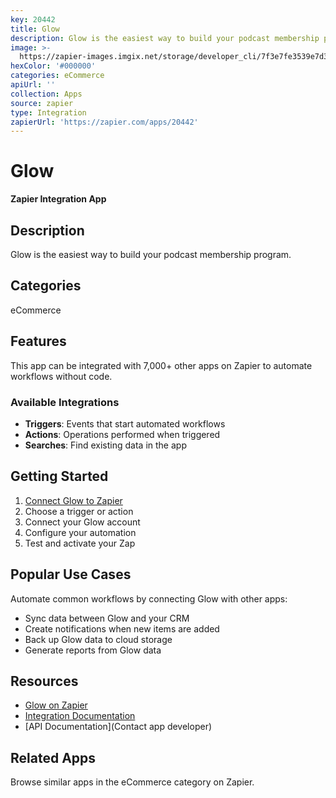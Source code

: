 ```yaml
---
key: 20442
title: Glow
description: Glow is the easiest way to build your podcast membership program.
image: >-
  https://zapier-images.imgix.net/storage/developer_cli/7f3e7fe3539e7d35df30a4baf90d623a.png?auto=format%2Ccompress&ixlib=python-3.0.0&q=50
hexColor: '#000000'
categories: eCommerce
apiUrl: ''
collection: Apps
source: zapier
type: Integration
zapierUrl: 'https://zapier.com/apps/20442'
---
```

# Glow

**Zapier Integration App**

## Description

Glow is the easiest way to build your podcast membership program.

## Categories

eCommerce

## Features

This app can be integrated with 7,000+ other apps on Zapier to automate workflows without code.

### Available Integrations

- **Triggers**: Events that start automated workflows
- **Actions**: Operations performed when triggered
- **Searches**: Find existing data in the app

## Getting Started

1. [Connect Glow to Zapier](https://zapier.com/apps/20442)
2. Choose a trigger or action
3. Connect your Glow account
4. Configure your automation
5. Test and activate your Zap

## Popular Use Cases

Automate common workflows by connecting Glow with other apps:

- Sync data between Glow and your CRM
- Create notifications when new items are added
- Back up Glow data to cloud storage
- Generate reports from Glow data

## Resources

- [Glow on Zapier](https://zapier.com/apps/20442)
- [Integration Documentation](https://zapier.com/apps/20442/integrations)
- [API Documentation](Contact app developer)

## Related Apps

Browse similar apps in the eCommerce category on Zapier.
